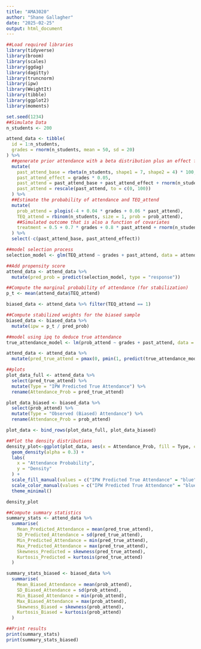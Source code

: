 ---
title: "AMA3020"
author: "Shane Gallagher"
date: "2025-02-25"
output: html_document
---

```{r}
##Load required libraries
library(tidyverse)
library(broom)
library(scales)
library(ggdag)
library(dagitty)
library(truncnorm)
library(ipw)
library(WeightIt)
library(tibble)
library(ggplot2)
library(moments)
```


```{r}
set.seed(1234)
##Simulate Data
n_students <- 200

attend_data <- tibble(
  id = 1:n_students,
  grades = rnorm(n_students, mean = 50, sd = 20)
) %>%
  ##generate prior attendance with a beta distribution plus an effect from grades
  mutate(
    past_attend_base = rbeta(n_students, shape1 = 7, shape2 = 4) * 100,
    past_attend_effect = grades * 0.05,
    past_attend = past_attend_base + past_attend_effect + rnorm(n_students, mean = 0, sd = 3),
    past_attend = rescale(past_attend, to = c(0, 100))
  ) %>%
  ##Estimate the probability of attendance and TEQ_attend
  mutate(
    prob_attend = plogis(-4 + 0.04 * grades + 0.06 * past_attend),
    TEQ_attend = rbinom(n_students, size = 1, prob = prob_attend),
    ##Simulated outcome that is also a function of covariates
    treatment = 0.5 + 0.7 * grades + 0.8 * past_attend + rnorm(n_students, mean = 0, sd = 2)
  ) %>%
  select(-c(past_attend_base, past_attend_effect))
```


```{r}
##model selection process
selection_model <- glm(TEQ_attend ~ grades + past_attend, data = attend_data, family = binomial)

##Add propensity score
attend_data <- attend_data %>%
  mutate(pred_prob = predict(selection_model, type = "response"))

##Compute the marginal probability of attendance (for stabilization)
p_t <- mean(attend_data$TEQ_attend)

biased_data <- attend_data %>% filter(TEQ_attend == 1)

##Compute stabilized weights for the biased sample
biased_data <- biased_data %>%
  mutate(ipw = p_t / pred_prob)
```


```{r}
##model using ipq to deduce true attendance
true_attendance_model <- lm(prob_attend ~ grades + past_attend, data = biased_data, weights = ipw)

attend_data <- attend_data %>%
  mutate(pred_true_attend = pmax(0, pmin(1, predict(true_attendance_model, newdata = attend_data))))

```


```{r}
##plots
plot_data_full <- attend_data %>%
  select(pred_true_attend) %>%
  mutate(Type = "IPW Predicted True Attendance") %>%
  rename(Attendance_Prob = pred_true_attend)

plot_data_biased <- biased_data %>%
  select(prob_attend) %>%
  mutate(Type = "Observed (Biased) Attendance") %>%
  rename(Attendance_Prob = prob_attend)

plot_data <- bind_rows(plot_data_full, plot_data_biased)

##Plot the density distributions
density_plot<-ggplot(plot_data, aes(x = Attendance_Prob, fill = Type, color = Type)) +
  geom_density(alpha = 0.3) +
  labs(
    x = "Attendance Probability",
    y = "Density"
  ) +
  scale_fill_manual(values = c("IPW Predicted True Attendance" = "blue", "Observed (Biased) Attendance" = "red")) +
  scale_color_manual(values = c("IPW Predicted True Attendance" = "blue", "Observed (Biased) Attendance" = "red")) +
  theme_minimal()

density_plot

```

```{r}
##Compute summary statistics
summary_stats <- attend_data %>%
  summarise(
    Mean_Predicted_Attendance = mean(pred_true_attend),
    SD_Predicted_Attendance = sd(pred_true_attend),
    Min_Predicted_Attendance = min(pred_true_attend),
    Max_Predicted_Attendance = max(pred_true_attend),
    Skewness_Predicted = skewness(pred_true_attend),
    Kurtosis_Predicted = kurtosis(pred_true_attend)
  )

summary_stats_biased <- biased_data %>%
  summarise(
    Mean_Biased_Attendance = mean(prob_attend),
    SD_Biased_Attendance = sd(prob_attend),
    Min_Biased_Attendance = min(prob_attend),
    Max_Biased_Attendance = max(prob_attend),
    Skewness_Biased = skewness(prob_attend),
    Kurtosis_Biased = kurtosis(prob_attend)
  )

##Print results
print(summary_stats)
print(summary_stats_biased)
```



